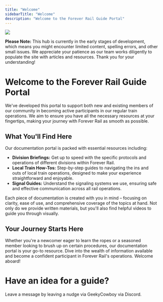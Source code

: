 ```yaml
---
title: "Welcome"
sidebarTitle: "Welcome"
description: "Welcome to the Forever Rail Guide Portal"
---
```


<Frame>
  <img src="images/Youtube Banner.pn" />
</Frame>

<Warning>**Please Note:** This hub is currently in the early stages of development, which means you might encounter limited content, spelling errors, and other small issues. We appreciate your patience as our team works diligently to populate the site with articles and resources.
Thank you for your understanding!</Warning>

# Welcome to the Forever Rail Guide Portal

We've developed this portal to support both new and existing members of our community in becoming active participants in our regular train operations. We aim to ensure you have all the necessary resources at your fingertips, making your journey with Forever Rail as smooth as possible.

## What You'll Find Here

Our documentation portal is packed with essential resources including:

- **Division Briefings:** Get up to speed with the specific protocols and operations of different divisions within Forever Rail.
- **Local Train How-Tos:** Step-by-step guides to navigating the ins and outs of local train operations, designed to make your experience straightforward and enjoyable.
- **Signal Guides:** Understand the signaling systems we use, ensuring safe and effective communication across all rail operations.

Each piece of documentation is created with you in mind – focusing on clarity, ease of use, and comprehensive coverage of the topics at hand. Not only do we provide written materials, but you'll also find helpful videos to guide you through visually.

## Your Journey Starts Here

Whether you're a newcomer eager to learn the ropes or a seasoned member looking to brush up on certain procedures, our documentation portal is your go-to resource. Dive into the wealth of information available and become a confident participant in Forever Rail's operations. Welcome aboard!

# Have an idea for a guide?

Leave a message by leaving a nudge via GeekyCowboy via Discord.